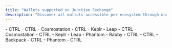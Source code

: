 ```yaml
---
title: "Wallets supported on Junction Exchange"
description: "Discover all wallets accessible per ecosystem through our platform"
---
```


<AccordionGroup>
  <Accordion title="Bitcoin">
    - CTRL
  </Accordion>
  <Accordion title="Bitcoin Cash">
    - CTRL
  </Accordion>
  <Accordion title="Cosmos">
    - Cosmostation
    - CTRL
    - Keplr
    - Leap
  </Accordion>
  <Accordion title="Dogecoin">
    - CTRL
  </Accordion>
  <Accordion title="Ethereum and L2's">
    - Cosmostation
    - CTRL
    - Keplr
    - Leap
    - Phantom
    - Rabby
  </Accordion>
  <Accordion title="Litecoin">
    - CTRL
  </Accordion>
  <Accordion title="Mayachain">
    - CTRL
  </Accordion>
  <Accordion title="Solana">
    - Backpack
    - CTRL
    - Phantom
  </Accordion>
  <Accordion title="Thorchain">
    - CTRL
  </Accordion>
</AccordionGroup>